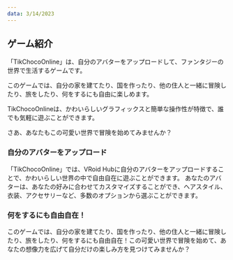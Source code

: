 ```yaml
---
data: 3/14/2023
---
```


## ゲーム紹介

「TikChocoOnline」は、自分のアバターをアップロードして、ファンタジーの世界で生活するゲームです。

このゲームでは、自分の家を建てたり、国を作ったり、他の住人と一緒に冒険したり、旅をしたり、何をするにも自由に楽しめます。

TikChocoOnlineは、かわいらしいグラフィックスと簡単な操作性が特徴で、誰でも気軽に遊ぶことができます。

さあ、あなたもこの可愛い世界で冒険を始めてみませんか？

### **自分のアバターをアップロード**

「TikChocoOnline」では、VRoid Hubに自分のアバターをアップロードすることで、かわいらしい世界の中で自由自在に遊ぶことができます。
あなたのアバターは、あなたの好みに合わせてカスタマイズすることができ、ヘアスタイル、衣装、アクセサリーなど、多数のオプションから選ぶことができます。

### **何をするにも自由自在！**

このゲームでは、自分の家を建てたり、国を作ったり、他の住人と一緒に冒険したり、旅をしたり、何をするにも自由自在！この可愛い世界で冒険を始めて、あなたの想像力を広げて自分だけの楽しみ方を見つけてみませんか？